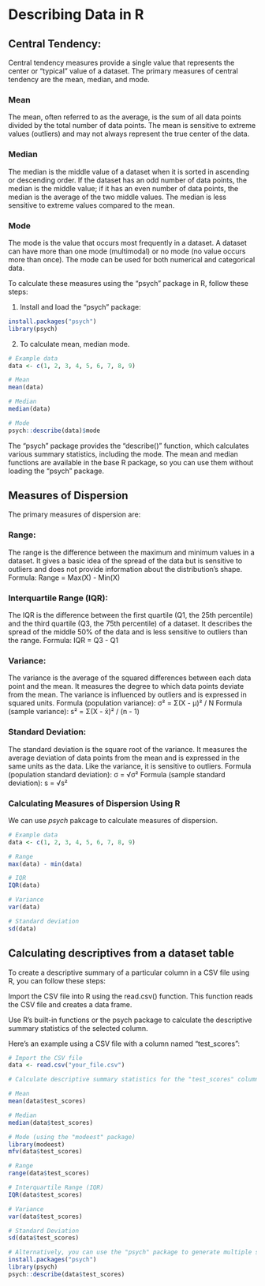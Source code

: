 # Describing Data in R

## Central Tendency:

Central tendency measures provide a single value that represents the center or "typical" value of a dataset. The primary measures of central tendency are the mean, median, and mode.

### Mean

The mean, often referred to as the average, is the sum of all data points divided by the total number of data points. The mean is sensitive to extreme values (outliers) and may not always represent the true center of the data.

### Median

The median is the middle value of a dataset when it is sorted in ascending or descending order. If the dataset has an odd number of data points, the median is the middle value; if it has an even number of data points, the median is the average of the two middle values. The median is less sensitive to extreme values compared to the mean.

### Mode

The mode is the value that occurs most frequently in a dataset. A dataset can have more than one mode (multimodal) or no mode (no value occurs more than once). The mode can be used for both numerical and categorical data.

To calculate these measures using the "psych" package in R, follow these steps:

1.  Install and load the "psych" package:

```r
install.packages("psych")
library(psych)
```

2. To calculate mean, median mode. 

```r
# Example data
data <- c(1, 2, 3, 4, 5, 6, 7, 8, 9)

# Mean
mean(data)

# Median
median(data)

# Mode
psych::describe(data)$mode
```

The "psych" package provides the "describe()" function, which calculates various summary statistics, including the mode. The mean and median functions are available in the base R package, so you can use them without loading the "psych" package.

## Measures of Dispersion

The primary measures of dispersion are:

### Range:
The range is the difference between the maximum and minimum values in a dataset. It gives a basic idea of the spread of the data but is sensitive to outliers and does not provide information about the distribution's shape.
Formula: Range = Max(X) - Min(X)

### Interquartile Range (IQR):
The IQR is the difference between the first quartile (Q1, the 25th percentile) and the third quartile (Q3, the 75th percentile) of a dataset. It describes the spread of the middle 50% of the data and is less sensitive to outliers than the range.
Formula: IQR = Q3 - Q1

### Variance:
The variance is the average of the squared differences between each data point and the mean. It measures the degree to which data points deviate from the mean. The variance is influenced by outliers and is expressed in squared units.
Formula (population variance): σ² = Σ(X - μ)² / N
Formula (sample variance): s² = Σ(X - x̄)² / (n - 1)

### Standard Deviation:
The standard deviation is the square root of the variance. It measures the average deviation of data points from the mean and is expressed in the same units as the data. Like the variance, it is sensitive to outliers.
Formula (population standard deviation): σ = √σ²
Formula (sample standard deviation): s = √s²


### Calculating Measures of Dispersion Using R
We can use *psych* pakcage to calculate measures of dispersion. 
```r
# Example data
data <- c(1, 2, 3, 4, 5, 6, 7, 8, 9)

# Range
max(data) - min(data)

# IQR
IQR(data)

# Variance
var(data)

# Standard deviation
sd(data)
```

## Calculating descriptives from a dataset table

To create a descriptive summary of a particular column in a CSV file using R, you can follow these steps:

Import the CSV file into R using the read.csv() function. This function reads the CSV file and creates a data frame.

Use R's built-in functions or the psych package to calculate the descriptive summary statistics of the selected column.

Here's an example using a CSV file with a column named "test_scores":

```r
# Import the CSV file
data <- read.csv("your_file.csv")

# Calculate descriptive summary statistics for the "test_scores" column

# Mean
mean(data$test_scores)

# Median
median(data$test_scores)

# Mode (using the "modeest" package)
library(modeest)
mfv(data$test_scores)

# Range
range(data$test_scores)

# Interquartile Range (IQR)
IQR(data$test_scores)

# Variance
var(data$test_scores)

# Standard Deviation
sd(data$test_scores)

# Alternatively, you can use the "psych" package to generate multiple summary statistics at once
install.packages("psych")
library(psych)
psych::describe(data$test_scores)

```


